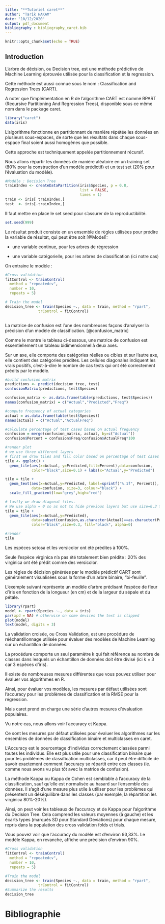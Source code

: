 ```yaml
---
title: "**Tutoriel caret**"
author: "Tarik HAKAM"
date: "10/12/2020"
output: pdf_document
bibliography : bibliography_caret.bib
---
```


```r
knitr::opts_chunk$set(echo = TRUE)
```

## Introduction

L'arbre de décision, ou Decision tree, est une méthode prédictive de Machine Learning éprouvée utilisée pour la classification et la regression. 

Cette méthode est aussi connue sous le nom : Classification and Regression Trees (CART).

A noter que l'implémentation en R de l'algorithme CART est nommé RPART (Recursive Partitioning And Regression Trees), disponible sous ce même nom dans le package caret.

```r
library("caret")
data(iris)
```

L'algorithme fonctionne en partitionnant de manière répétée les données en plusieurs sous-espaces, de sorte que les résultats dans chaque sous-espace final soient aussi homogènes que possible. 

Cette approche est techniquement appelée partitionnement récursif.

Nous allons répartir les données de manière aléatoire en un training set (80% pour la construction d'un modèle prédictif) et un test set (20% pour l'évaluation du modèle).

```r
#Modèle : Decision Tree
trainIndex <- createDataPartition(iris$Species, p = 0.8,
                                  list = FALSE,
                                  times = 1)
train <- iris[ trainIndex,]
test  <- iris[-trainIndex,]
```

Il faut mettre en place le set seed pour s'assurer de la reproductibilité.

```r
set.seed(999)
``` 

Le résultat produit consiste en un ensemble de règles utilisées pour prédire la variable de résultat, qui peut être soit [@Model]:

- une variable continue, pour les arbres de régression

- une variable catégorielle, pour les arbres de classification (ici notre cas)

On entraine le modèle :

```r
#Cross validation
fitControl <- trainControl(
  method = "repeatedcv",
  number = 10,
  repeats = 5)
```

```r
# Train the model
decision_tree <- train(Species ~., data = train, method = "rpart",
               trControl = fitControl)
               
```


La matrice de confusion est l'une des nombreuses façons d'analyser la précision d'un modèle de classification. [@confusion_matrix]

Comme le montre le tableau ci-dessous, une matrice de confusion est essentiellement un tableau bidimensionnel à deux axes. 

Sur un axe, elle comporte des catégories réelles ou cibles et sur l'autre axe, elle contient des catégories prédites. Les cellules diagonales indiquent les vrais positifs, c'est-à-dire le nombre de cas tests qui ont été correctement prédits par le modèle. 

```r
#build confusion matrix
predictions <- predict(decision_tree, test)
confusionMatrix(predictions, test$Species)

confusion_matrix <- as.data.frame(table(predictions, test$Species))
names(confusion_matrix) = c("Actual","Predicted","Freq")

#compute frequency of actual categories
actual = as.data.frame(table(test$Species))
names(actual) = c("Actual","ActualFreq")

#calculate percentage of test cases based on actual frequency
confusion = merge(confusion_matrix, actual, by=c("Actual"))
confusion$Percent = confusion$Freq/confusion$ActualFreq*100

#render plot
# we use three different layers
# first we draw tiles and fill color based on percentage of test cases
tile <- ggplot() +
  geom_tile(aes(x=Actual, y=Predicted,fill=Percent),data=confusion,
            color="black",size=0.1) + labs(x="Actual",y="Predicted")

tile = tile + 
  geom_text(aes(x=Actual,y=Predicted, label=sprintf("%.1f", Percent)),
            data=confusion, size=3, colour="black") +
  scale_fill_gradient(low="grey",high="red")

# lastly we draw diagonal tiles. 
# We use alpha = 0 so as not to hide previous layers but use size=0.3 to highlight border
tile = tile + 
  geom_tile(aes(x=Actual,y=Predicted),
            data=subset(confusion,as.character(Actual)==as.character(Predicted)),
            color="black",size=0.3, fill="black", alpha=0) 

#render
tile
```

Les espèces setosa et les versicolor ont été prédites à 100%. 

Seule l'espèce virginica n'a pas été totalement bien prédite : 20% des virginica ont été prédit comme des versicolor.


Les règles de décision générées par le modèle prédictif CART sont généralement visualisées sous la forme d'un arbre binaire, "bi-feuille".

L'exemple suivant représente un modèle d'arbre prédisant l'espèce de fleur d'iris en fonction de la longueur (en cm) et de la largeur du sépale et du pétale.

```r
library(rpart)
model <- rpart(Species ~., data = iris)
par(xpd = NA) # otherwise on some devices the text is clipped
plot(model)
text(model, digits = 3)
```

La validation croisée, ou Cross Validation, est une procédure de rééchantillonnage utilisée pour évaluer des modèles de Machine Learning sur un échantillon de données. 

La procédure comporte un seul paramètre k qui fait référence au nombre de classes dans lesquels un échantillon de données doit être divisé (ici k = 3 car 3 espèces d'iris).

Il existe de nombreuses mesures différentes que vous pouvez utiliser pour évaluer vos algorithmes en R.

Ainsi, pour évaluer vos modèles, les mesures par défaut utilisées sont l'accuracy pour les problèmes de classification et la RMSE pour la régression. 

Mais caret prend en charge une série d'autres mesures d'évaluation populaires.

Vu notre cas, nous allons voir l'accuracy et Kappa.

Ce sont les mesures par défaut utilisées pour évaluer les algorithmes sur les ensembles de données de classification binaire et multiclasses en caret.

L'Accuracy est le pourcentage d'individus correctement classées parmi toutes les individus. Elle est plus utile pour une classification binaire que pour les problèmes de classification multiclasses, car il peut être difficile de savoir exactement comment l'accuracy se répartit entre ces classes (ie. comme nous avons vu plus tôt avec la matrice de confusion).

La méthode Kappa ou Kappa de Cohen est semblable à l'accuracy de la classification, sauf qu'elle est normalisée au hasard sur l'ensemble des données. Il s'agit d'une mesure plus utile à utiliser pour les problèmes qui présentent un déséquilibre dans les classes (par exemple, la répartition les virginica 80%-20%).


Ainsi, on peut voir les tableaux de l'accuracy et de Kappa pour l'algorithme du Decision Tree. Cela comprend les valeurs moyennes (à gauche) et les écarts types (marqués SD pour Standard Deviations) pour chaque mesure, repris dans la population des cross validation folds et trials.

Vous pouvez voir que l'accuracy du modèle est d'environ 93,33%. Le modèle Kappa, en revanche, affiche une précision d'environ 90%.

```r
#Cross validation
fitControl <- trainControl(
  method = "repeatedcv",
  number = 10,
  repeats = 5)

#Train the model
decision_tree <- train(Species ~., data = train, method = "rpart",
               trControl = fitControl)
#Summarize the results
decision_tree
```
# **Bibliographie**


